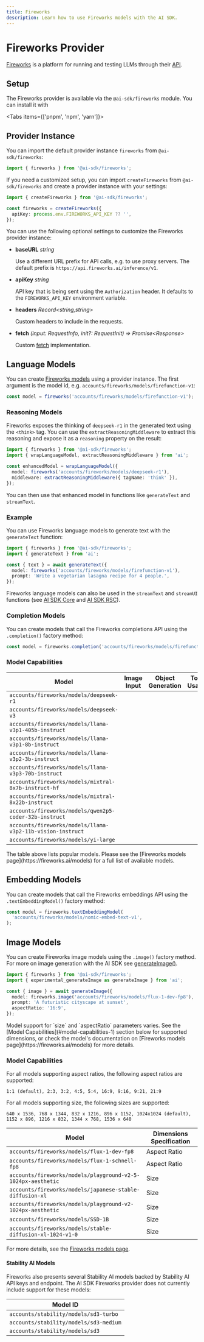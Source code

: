 ```yaml
---
title: Fireworks
description: Learn how to use Fireworks models with the AI SDK.
---
```


# Fireworks Provider

[Fireworks](https://fireworks.ai/) is a platform for running and testing LLMs through their [API](https://readme.fireworks.ai/).

## Setup

The Fireworks provider is available via the `@ai-sdk/fireworks` module. You can install it with

<Tabs items={['pnpm', 'npm', 'yarn']}>
  <Tab>
    <Snippet text="pnpm add @ai-sdk/fireworks" dark />
  </Tab>
  <Tab>
    <Snippet text="npm install @ai-sdk/fireworks" dark />
  </Tab>
  <Tab>
    <Snippet text="yarn add @ai-sdk/fireworks" dark />
  </Tab>
</Tabs>

## Provider Instance

You can import the default provider instance `fireworks` from `@ai-sdk/fireworks`:

```ts
import { fireworks } from '@ai-sdk/fireworks';
```

If you need a customized setup, you can import `createFireworks` from `@ai-sdk/fireworks`
and create a provider instance with your settings:

```ts
import { createFireworks } from '@ai-sdk/fireworks';

const fireworks = createFireworks({
  apiKey: process.env.FIREWORKS_API_KEY ?? '',
});
```

You can use the following optional settings to customize the Fireworks provider instance:

- **baseURL** _string_

  Use a different URL prefix for API calls, e.g. to use proxy servers.
  The default prefix is `https://api.fireworks.ai/inference/v1`.

- **apiKey** _string_

  API key that is being sent using the `Authorization` header. It defaults to
  the `FIREWORKS_API_KEY` environment variable.

- **headers** _Record&lt;string,string&gt;_

  Custom headers to include in the requests.

- **fetch** _(input: RequestInfo, init?: RequestInit) => Promise&lt;Response&gt;_

  Custom [fetch](https://developer.mozilla.org/en-US/docs/Web/API/fetch) implementation.

## Language Models

You can create [Fireworks models](https://fireworks.ai/models) using a provider instance.
The first argument is the model id, e.g. `accounts/fireworks/models/firefunction-v1`:

```ts
const model = fireworks('accounts/fireworks/models/firefunction-v1');
```

### Reasoning Models

Fireworks exposes the thinking of `deepseek-r1` in the generated text using the `<think>` tag.
You can use the `extractReasoningMiddleware` to extract this reasoning and expose it as a `reasoning` property on the result:

```ts
import { fireworks } from '@ai-sdk/fireworks';
import { wrapLanguageModel, extractReasoningMiddleware } from 'ai';

const enhancedModel = wrapLanguageModel({
  model: fireworks('accounts/fireworks/models/deepseek-r1'),
  middleware: extractReasoningMiddleware({ tagName: 'think' }),
});
```

You can then use that enhanced model in functions like `generateText` and `streamText`.

### Example

You can use Fireworks language models to generate text with the `generateText` function:

```ts
import { fireworks } from '@ai-sdk/fireworks';
import { generateText } from 'ai';

const { text } = await generateText({
  model: fireworks('accounts/fireworks/models/firefunction-v1'),
  prompt: 'Write a vegetarian lasagna recipe for 4 people.',
});
```

Fireworks language models can also be used in the `streamText` and `streamUI` functions (see [AI SDK Core](/docs/ai-sdk-core) and [AI SDK RSC](/docs/ai-sdk-rsc)).

### Completion Models

You can create models that call the Fireworks completions API using the `.completion()` factory method:

```ts
const model = fireworks.completion('accounts/fireworks/models/firefunction-v1');
```

### Model Capabilities

| Model                                                      | Image Input         | Object Generation   | Tool Usage          | Tool Streaming      |
| ---------------------------------------------------------- | ------------------- | ------------------- | ------------------- | ------------------- |
| `accounts/fireworks/models/deepseek-r1`                    | <Cross size={18} /> | <Check size={18} /> | <Cross size={18} /> | <Cross size={18} /> |
| `accounts/fireworks/models/deepseek-v3`                    | <Cross size={18} /> | <Check size={18} /> | <Check size={18} /> | <Cross size={18} /> |
| `accounts/fireworks/models/llama-v3p1-405b-instruct`       | <Cross size={18} /> | <Check size={18} /> | <Check size={18} /> | <Check size={18} /> |
| `accounts/fireworks/models/llama-v3p1-8b-instruct`         | <Cross size={18} /> | <Check size={18} /> | <Check size={18} /> | <Cross size={18} /> |
| `accounts/fireworks/models/llama-v3p2-3b-instruct`         | <Cross size={18} /> | <Check size={18} /> | <Check size={18} /> | <Cross size={18} /> |
| `accounts/fireworks/models/llama-v3p3-70b-instruct`        | <Cross size={18} /> | <Check size={18} /> | <Check size={18} /> | <Cross size={18} /> |
| `accounts/fireworks/models/mixtral-8x7b-instruct-hf`       | <Cross size={18} /> | <Check size={18} /> | <Check size={18} /> | <Cross size={18} /> |
| `accounts/fireworks/models/mixtral-8x22b-instruct`         | <Cross size={18} /> | <Check size={18} /> | <Check size={18} /> | <Cross size={18} /> |
| `accounts/fireworks/models/qwen2p5-coder-32b-instruct`     | <Cross size={18} /> | <Check size={18} /> | <Check size={18} /> | <Cross size={18} /> |
| `accounts/fireworks/models/llama-v3p2-11b-vision-instruct` | <Check size={18} /> | <Check size={18} /> | <Check size={18} /> | <Cross size={18} /> |
| `accounts/fireworks/models/yi-large`                       | <Cross size={18} /> | <Check size={18} /> | <Check size={18} /> | <Cross size={18} /> |

<Note>
  The table above lists popular models. Please see the [Fireworks models
  page](https://fireworks.ai/models) for a full list of available models.
</Note>

## Embedding Models

You can create models that call the Fireworks embeddings API using the `.textEmbeddingModel()` factory method:

```ts
const model = fireworks.textEmbeddingModel(
  'accounts/fireworks/models/nomic-embed-text-v1',
);
```

## Image Models

You can create Fireworks image models using the `.image()` factory method.
For more on image generation with the AI SDK see [generateImage()](/docs/reference/ai-sdk-core/generate-image).

```ts
import { fireworks } from '@ai-sdk/fireworks';
import { experimental_generateImage as generateImage } from 'ai';

const { image } = await generateImage({
  model: fireworks.image('accounts/fireworks/models/flux-1-dev-fp8'),
  prompt: 'A futuristic cityscape at sunset',
  aspectRatio: '16:9',
});
```

<Note>
  Model support for `size` and `aspectRatio` parameters varies. See the [Model
  Capabilities](#model-capabilities-1) section below for supported dimensions,
  or check the model's documentation on [Fireworks models
  page](https://fireworks.ai/models) for more details.
</Note>

### Model Capabilities

For all models supporting aspect ratios, the following aspect ratios are supported:

`1:1 (default), 2:3, 3:2, 4:5, 5:4, 16:9, 9:16, 9:21, 21:9`

For all models supporting size, the following sizes are supported:

`640 x 1536, 768 x 1344, 832 x 1216, 896 x 1152, 1024x1024 (default), 1152 x 896, 1216 x 832, 1344 x 768, 1536 x 640`

| Model                                                        | Dimensions Specification |
| ------------------------------------------------------------ | ------------------------ |
| `accounts/fireworks/models/flux-1-dev-fp8`                   | Aspect Ratio             |
| `accounts/fireworks/models/flux-1-schnell-fp8`               | Aspect Ratio             |
| `accounts/fireworks/models/playground-v2-5-1024px-aesthetic` | Size                     |
| `accounts/fireworks/models/japanese-stable-diffusion-xl`     | Size                     |
| `accounts/fireworks/models/playground-v2-1024px-aesthetic`   | Size                     |
| `accounts/fireworks/models/SSD-1B`                           | Size                     |
| `accounts/fireworks/models/stable-diffusion-xl-1024-v1-0`    | Size                     |

For more details, see the [Fireworks models page](https://fireworks.ai/models).

#### Stability AI Models

Fireworks also presents several Stability AI models backed by Stability AI API
keys and endpoint. The AI SDK Fireworks provider does not currently include
support for these models:

| Model ID                               |
| -------------------------------------- |
| `accounts/stability/models/sd3-turbo`  |
| `accounts/stability/models/sd3-medium` |
| `accounts/stability/models/sd3`        |
